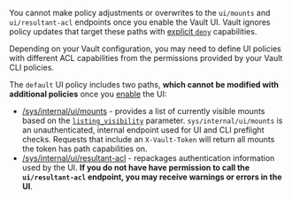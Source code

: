 <Warning title="Set UI policies before enabling the UI"> 
	
  You cannot make policy adjustments or overwrites to the <code>ui/mounts</code> 
  and <code>ui/resultant-acl</code> endpoints once you enable the Vault UI. Vault
  ignores policy updates that target these paths
  with <a href="/vault/docs/concepts/policies#deny">explicit <code>deny</code></a> capabilities.

</Warning>

Depending on your Vault configuration, you may need to define UI policies
with different ACL capabilities from the permissions provided by your Vault CLI
policies.

The `default` UI policy includes two paths, **which cannot be modified with
additional policies** once you
[enable](/vault/docs/configuration/ui#activating-the-vault-ui) the UI:

- [/sys/internal/ui/mounts](/vault/api-docs/system/internal-ui-mounts) -
  provides a list of currently visible mounts based on the
  [`listing_visibility`](/vault/api-docs/system/mounts#listing_visibility)
  parameter. `sys/internal/ui/mounts` is an unauthenticated, internal endpoint
  used for UI and CLI preflight checks. Requests that include an `X-Vault-Token`
  will return all mounts the token has path capabilities on.
- [/sys/internal/ui/resultant-acl](/vault/api-docs/system/internal-ui-resultant-acl) -
  repackages authentication information used by the UI. **If you do not have have
  permission to call the `ui/resultant-acl` endpoint, you may receive warnings or
  errors in the UI**.
